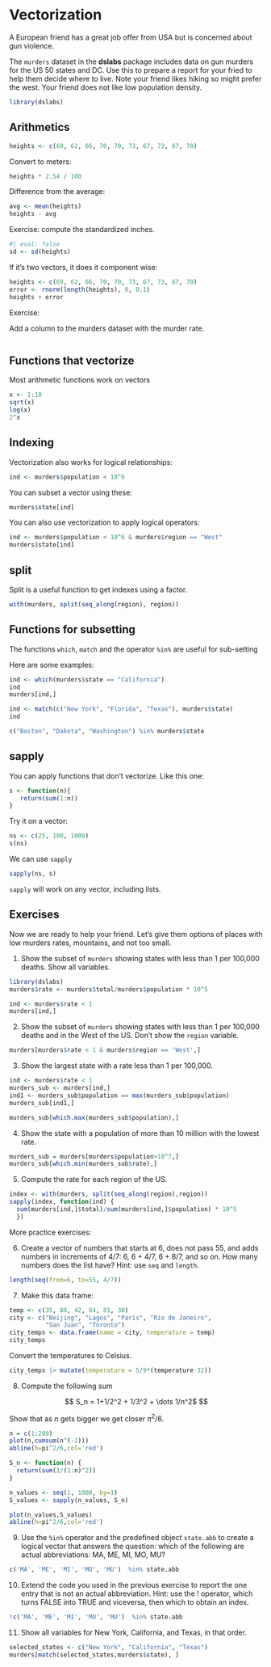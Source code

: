 # Vectorization 

A European friend has a great job offer from USA but is concerned about gun violence. 

The `murders` dataset in the **dslabs** package includes data on gun murders for the US 50 states and DC. Use this to prepare a report for your fried to help them decide where to live. Note your friend likes hiking so might prefer the west. Your friend does not like low population density.

```r
library(dslabs)
```

## Arithmetics

```r
heights <- c(69, 62, 66, 70, 70, 73, 67, 73, 67, 70)
```

Convert to meters:

```r
heights * 2.54 / 100
```

Difference from the average:

```r
avg <- mean(heights)
heights - avg 
```

Exercise: compute the standardized inches.

```r
#| eval: false
sd <- sd(heights)

```


If it's two vectors, it does it component wise:

```r
heights <- c(69, 62, 66, 70, 70, 73, 67, 73, 67, 70)
error <- rnorm(length(heights), 0, 0.1)
heights + error
```


Exercise:

Add a column to the murders dataset with the murder rate.

```r

```


## Functions that vectorize

Most arithmetic functions work on vectors

```r
x <- 1:10
sqrt(x)
log(x)
2^x
```


## Indexing


Vectorization also works for logical relationships:

```r
ind <- murders$population < 10^6
```


You can subset a vector using these:

```r
murders$state[ind]
```


You can also use vectorization to apply logical operators:

```r
ind <- murders$population < 10^6 & murders$region == "West"
murders$state[ind]
```

## split

Split is a useful function to get indexes using a factor.
```r
with(murders, split(seq_along(region), region))
```

## Functions for subsetting

The functions `which`, `match` and the operator `%in%` are 
useful for sub-setting

Here are some examples:

```r
ind <- which(murders$state == "California")
ind
murders[ind,]
```


```r
ind <- match(c("New York", "Florida", "Texas"), murders$state)
ind
```

```r
c("Boston", "Dakota", "Washington") %in% murders$state
```

## sapply

You can apply functions that don't vectorize. Like this one:

```r
s <- function(n){
   return(sum(1:n))
}
```

Try it on a vector:

```r
ns <- c(25, 100, 1000)
s(ns)
```

We can use `sapply`
```r
sapply(ns, s)
```

`sapply` will work on any vector, including lists.


## Exercises

Now we are ready to help your friend. Let's give them options of places with low murders rates, mountains, and not too small.

(@) Show the subset of `murders` showing states with less than 1 per 100,000 deaths. Show all variables.
```r
library(dslabs)
murders$rate <- murders$total/murders$population * 10^5

ind <- murders$rate < 1
murders[ind,]
```

(@) Show the subset of `murders` showing states with less than 1 per 100,000 deaths and in the West of the US. Don't show the `region` variable.
```r
murders[murders$rate < 1 & murders$region == 'West',]
```

(@) Show the largest state with a rate less than 1 per 100,000.

```r
ind <- murders$rate < 1 
murders_sub <- murders[ind,]
ind1 <- murders_sub$population == max(murders_sub$population)
murders_sub[ind1,]

murders_sub[which.max(murders_sub$population),]
```

(@) Show the state with a population of more than 10 million with the lowest rate.
```r
murders_sub = murders[murders$population>10^7,]
murders_sub[which.min(murders_sub$rate),]
```


(@) Compute the rate for each region of the US.
```r
index <- with(murders, split(seq_along(region),region))
sapply(index, function(ind) {
  sum(murders[ind,]$total)/sum(murders[ind,]$population) * 10^5
  })
```

More practice exercises:

(@) Create a vector of numbers that starts at 6, does not pass 55, and adds numbers in increments of 4/7: 6, 6 + 4/7, 6 + 8/7, and so on. How many numbers does the list have? Hint: use `seq` and `length`.
```r
length(seq(from=6, to=55, 4/7))
```


(@) Make this data frame:

```r
temp <- c(35, 88, 42, 84, 81, 30)
city <- c("Beijing", "Lagos", "Paris", "Rio de Janeiro", 
          "San Juan", "Toronto")
city_temps <- data.frame(name = city, temperature = temp)
city_temps
```

Convert the temperatures to Celsius.
```r
city_temps |> mutate(temperature = 5/9*(temperature-32))
```

(@) Compute the following sum  

$$
S_n = 1+1/2^2 + 1/3^2 + \dots 1/n^2$
$$


Show that as $n$ gets bigger we get closer $\pi^2/6$.
```r
n = c(1:200)
plot(n,cumsum(n^(-2)))
abline(h=pi^2/6,col='red')
```
```r
S_n <- function(n) {
  return(sum(1/(1:n)^2))
}

n_values <- seq(1, 1000, by=1) 
S_values <- sapply(n_values, S_n)

plot(n_values,S_values)
abline(h=pi^2/6,col='red')
```
 
(@) Use the `%in%` operator and the predefined object `state.abb` to create a logical vector that answers the question: which of the following are actual abbreviations: MA, ME, MI, MO, MU?
```r
c('MA', 'ME', 'MI', 'MO', 'MU')  %in% state.abb
```


(@) Extend the code you used in the previous exercise to report the one entry that is not an actual abbreviation. Hint: use the ! operator, which turns FALSE into TRUE and viceversa, then which to obtain an index.
```r
!c('MA', 'ME', 'MI', 'MO', 'MU')  %in% state.abb
```


(@) Show all variables for New York, California, and Texas, in that order.
```r
selected_states <- c("New York", "California", "Texas")
murders[match(selected_states,murders$state), ]
```


